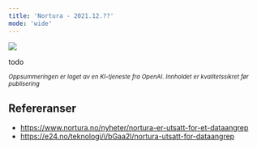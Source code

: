 ```yaml
---
title: 'Nortura - 2021.12.??'
mode: 'wide'
---
```


<Frame>
<img src="/images/nortura.png" />
</Frame>

todo

<sup><i>Oppsummeringen er laget av en KI-tjeneste fra OpenAI. Innholdet er kvalitetssikret før publisering</i></sup>

## Refereranser
- https://www.nortura.no/nyheter/nortura-er-utsatt-for-et-dataangrep
- https://e24.no/teknologi/i/bGaa2l/nortura-utsatt-for-dataangrep
